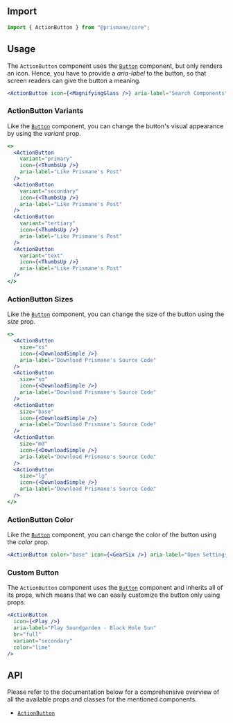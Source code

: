 ## Import

```js
import { ActionButton } from "@prismane/core";
```

## Usage

The `ActionButton` component uses the [`Button`](/docs/components/button) component, but only renders an icon. Hence, you have to provide a _aria-label_ to the button, so that screen readers can give the button a meaning.

```jsx preview
<ActionButton icon={<MagnifyingGlass />} aria-label="Search Components" />
```

### ActionButton Variants

Like the [`Button`](/docs/components/button) component, you can change the button's visual appearance by using the _variant_ prop.

```jsx preview
<>
  <ActionButton
    variant="primary"
    icon={<ThumbsUp />}
    aria-label="Like Prismane's Post"
  />
  <ActionButton
    variant="secondary"
    icon={<ThumbsUp />}
    aria-label="Like Prismane's Post"
  />
  <ActionButton
    variant="tertiary"
    icon={<ThumbsUp />}
    aria-label="Like Prismane's Post"
  />
  <ActionButton
    variant="text"
    icon={<ThumbsUp />}
    aria-label="Like Prismane's Post"
  />
</>
```

### ActionButton Sizes

Like the [`Button`](/docs/components/button) component, you can change the size of the button using the _size_ prop.

```jsx preview
<>
  <ActionButton
    size="xs"
    icon={<DownloadSimple />}
    aria-label="Download Prismane's Source Code"
  />
  <ActionButton
    size="sm"
    icon={<DownloadSimple />}
    aria-label="Download Prismane's Source Code"
  />
  <ActionButton
    size="base"
    icon={<DownloadSimple />}
    aria-label="Download Prismane's Source Code"
  />
  <ActionButton
    size="md"
    icon={<DownloadSimple />}
    aria-label="Download Prismane's Source Code"
  />
  <ActionButton
    size="lg"
    icon={<DownloadSimple />}
    aria-label="Download Prismane's Source Code"
  />
</>
```

### ActionButton Color

Like the [`Button`](/docs/components/button) component, you can change the color of the button using the _color_ prop.

```jsx preview
<ActionButton color="base" icon={<GearSix />} aria-label="Open Settings" />
```

### Custom Button

The `ActionButton` component uses the [`Button`](/docs/components/button) component and inherits all of its props, which means that we can easily customize the button only using props.

```jsx preview
<ActionButton
  icon={<Play />}
  aria-label="Play Soundgarden - Black Hole Sun"
  br="full"
  variant="secondary"
  color="lime"
/>
```

## API

Please refer to the documentation below for a comprehensive overview of all the available props and classes for the mentioned components.

- [`ActionButton`](/docs/components-api/inputs/action-button-api)
